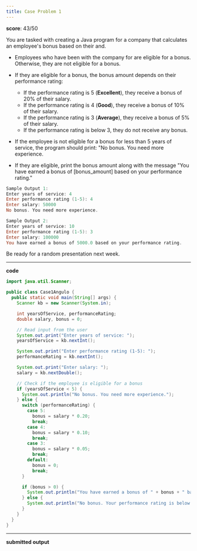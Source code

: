 ```yaml
---
title: Case Problem 1
---
```


**score**: 43/50

You are tasked with creating a Java program for a company that calculates an employee's bonus based on their and.

- Employees who have been with the company for  are eligible for a bonus. Otherwise, they are not eligible for a bonus.

- If they are eligible for a bonus, the bonus amount depends on their performance rating:
  - If the performance rating is 5 (__Excellent__), they receive a bonus of 20% of their salary.
  - If the performance rating is 4 (__Good__), they receive a bonus of 10% of their salary.
  - If the performance rating is 3 (__Average__), they receive a bonus of 5% of their salary.
  - If the performance rating is below 3, they do not receive any bonus.


- If the employee is not eligible for a bonus for less than 5 years of service, the program should print: "No bonus. You need more experience.
- If they are eligible, print the bonus amount along with the message "You have earned a bonus of [bonus_amount] based on your performance rating."

```powershell
Sample Output 1:
Enter years of service: 4
Enter performance rating (1-5): 4
Enter salary: 50000
No bonus. You need more experience.

Sample Output 2:
Enter years of service: 10
Enter performance rating (1-5): 3
Enter salary: 100000
You have earned a bonus of 5000.0 based on your performance rating.
```

Be ready for a random presentation next week.

---

**code**

```java title="Case1Angulo.java"
import java.util.Scanner;

public class Case1Angulo {
  public static void main(String[] args) {
    Scanner kb = new Scanner(System.in);

    int yearsOfService, performanceRating;
    double salary, bonus = 0;

    // Read input from the user
    System.out.print("Enter years of service: ");
    yearsOfService = kb.nextInt();

    System.out.print("Enter performance rating (1-5): ");
    performanceRating = kb.nextInt();

    System.out.print("Enter salary: ");
    salary = kb.nextDouble();

    // Check if the employee is eligible for a bonus
    if (yearsOfService < 5) {
      System.out.println("No bonus. You need more experience.");
    } else {
      switch (performanceRating) {
        case 5:
          bonus = salary * 0.20;
          break;
        case 4:
          bonus = salary * 0.10;
          break;
        case 3:
          bonus = salary * 0.05;
          break;
        default:
          bonus = 0;
          break;
      }

      if (bonus > 0) {
        System.out.println("You have earned a bonus of " + bonus + " based on your performance rating.");
      } else {
        System.out.println("No bonus. Your performance rating is below 3.");
      }
    }
  }
}
```

---

**submitted output**

<FileCard fileName="Case1Angulo.pdf" image="" filePath="/files/fCase1Angulo.pdf" />
